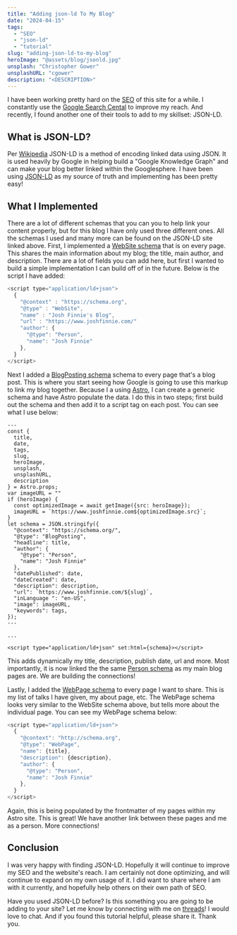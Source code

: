 ```yaml
---
title: "Adding json-ld To My Blog"
date: "2024-04-15"
tags:
  - "SEO"
  - "json-ld"
  - "tutorial"
slug: "adding-json-ld-to-my-blog"
heroImage: "@assets/blog/jsonld.jpg"
unsplash: "Christopher Gower"
unsplashURL: "cgower"
description: "<DESCRIPTION>"
---
```


I have been working pretty hard on the [SEO](https://en.wikipedia.org/wiki/Search_engine_optimization) of this site for a while.
I constantly use the [Google Search Cental](https://developers.google.com/search) to improve my reach.
And recently, I found another one of their tools to add to my skillset: JSON-LD.

## What is JSON-LD?

Per [Wikipedia](https://en.wikipedia.org/wiki/JSON-LD) JSON-LD is a method of encoding linked data using JSON.
It is used heavily by Google in helping build a "Google Knowledge Graph" and can make your blog better linked within the Googlesphere.
I have been using [JSON-LD](https://jsonld.com/) as my source of truth and implementing has been pretty easy!

## What I Implemented

There are a lot of different schemas that you can you to help link your content properly, but for this blog I have only used three different ones.
All the schemas I used and many more can be found on the JSON-LD site linked above.
First, I implemented a [WebSite schema](https://schema.org/WebSite) that is on every page.
This shares the main information about my blog; the title, main author, and description.
There are a lot of fields you can add here, but first I wanted to build a simple implementation I can build off of in the future.
Below is the script I have added:

```javascript
<script type="application/ld+json">
  {
    "@context" : "https://schema.org",
    "@type" : "WebSite",
    "name" : "Josh Finnie's Blog",
    "url" : "https://www.joshfinnie.com/"
    "author": {
      "@type": "Person",
      "name": "Josh Finnie"
    },
  }
</script>
```

Next I added a [BlogPosting schema](https://schema.org/BlogPosting) schema to every page that's a blog post.
This is where you start seeing how Google is going to use this markup to link my blog together.
Because I a using [Astro](https://astro.build), I can create a generic schema and have Astro populate the data.
I do this in two steps; first build out the schema and then add it to a script tag on each post.
You can see what I use below:

```astro
---
const {
  title,
  date,
  tags,
  slug,
  heroImage,
  unsplash,
  unsplashURL,
  description
} = Astro.props;
var imageURL = ""
if (heroImage) {
  const optimizedImage = await getImage({src: heroImage});
  imageURL = `https://www.joshfinnie.com${optimizedImage.src}`;
}
let schema = JSON.stringify({
  "@context": "https://schema.org/",
  "@type": "BlogPosting",
  "headline": title,
  "author": {
    "@type": "Person",
    "name": "Josh Finnie"
  },
  "datePublished": date,
  "dateCreated": date,
  "description": description,
  "url": `https://www.joshfinnie.com/${slug}`,
  "inLanguage ": "en-US",
  "image": imageURL,
  "keywords": tags,
});
---

...

<script type="application/ld+json" set:html={schema}></script>
```

This adds dynamically my title, description, publish date, url and more.
Most importantly, it is now linked the the same [Person schema](https://schema.org/Person) as my main blog pages are.
We are building the connections!

Lastly, I added the [WebPage schema]() to every page I want to share.
This is my list of talks I have given, my about page, etc.
The WebPage schema looks very similar to the WebSite schema above, but tells more about the individual page.
You can see my WebPage schema below:

```javascript
<script type="application/ld+json">
  {
    "@context": "http://schema.org",
    "@type": "WebPage",
    "name": {title},
    "description": {description},
    "author": {
      "@type": "Person",
      "name": "Josh Finnie"
    },
  }
</script>
```

Again, this is being populated by the frontmatter of my pages within my Astro site.
This is great!
We have another link between these pages and me as a person.
More connections!

## Conclusion

I was very happy with finding JSON-LD.
Hopefully it will continue to improve my SEO and the website's reach.
I am certainly not done optimizing, and will continue to expand on my own usage of it.
I did want to share where I am with it currently, and hopefully help others on their own path of SEO.

Have you used JSON-LD before?
Is this something you are going to be adding to your site?
Let me know by connecting with me on [threads](https://threads.net/@joshfinnie)!
I would love to chat.
And if you found this tutorial helpful, please share it.
Thank you.

